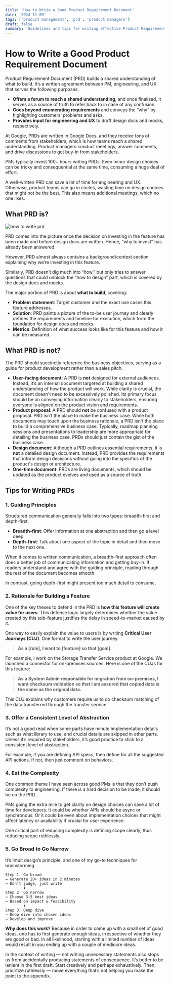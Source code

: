 ```yaml
---
title: 'How to Write a Good Product Requirement Document'
date: '2024-11-09'
tags: ['product management', 'prd', 'product managers']
draft: false
summary: 'Guidelines and tips for writing effective Product Requirement Documents.'
---
```


# How to Write a Good Product Requirement Document

Product Requirement Document (PRD) builds a shared understanding of what to build. It’s a written agreement between PM, engineering, and UX that serves the following purposes:

- **Offers a forum to reach a shared understanding**, and once finalized, it serves as a source of truth to refer back to in case of any confusion.
- **Goes beyond enumerating requirements** and conveys the “why” by highlighting customers' problems and asks.
- **Provides input for engineering and UX** to draft design docs and mocks, respectively.

At Google, PRDs are written in Google Docs, and they receive tons of comments from stakeholders, which is how teams reach a shared understanding. Product managers conduct meetings, answer comments, and drive discussions to get buy-in from stakeholders.

PMs typically invest 100+ hours writing PRDs. Even minor design choices can be tricky and consequential at the same time, consuming a huge deal of effort.

A well-written PRD can save a lot of time for engineering and UX. Otherwise, product teams can go in circles, wasting time on design choices that might not be the best. This also means additional meetings, which no one likes.

## What PRD is?

![how to write prd](/static/images/PRD.webp)

PRD comes into the picture once the decision on investing in the feature has been made and before design docs are written. Hence, “why to invest” has already been answered.

However, PRD almost always contains a background/context section explaining why we’re investing in this feature.

Similarly, PRD doesn’t dig much into “how,” but only tries to answer questions that could unblock the “how to design” part, which is covered by the design docs and mocks.

The major portion of PRD is about **what to build**, covering:

- **Problem statement**: Target customer and the exact use cases this feature addresses.
- **Solution**: PRD paints a picture of the to-be user journey and clearly defines the requirements and timeline for execution, which form the foundation for design docs and mocks.
- **Metrics**: Definition of what success looks like for this feature and how it can be measured.

## What PRD is not?

The PRD should succinctly reference the business objectives, serving as a guide for product development rather than a sales pitch.

- **User-facing document**: A PRD is **not** designed for external audiences. Instead, it’s an internal document targeted at building a shared understanding of how the product will work. While clarity is crucial, the document doesn't need to be excessively polished. Its primary focus should be on conveying information clearly to stakeholders, ensuring everyone is aligned on the product vision and requirements.
- **Product proposal**: A PRD should **not** be confused with a product proposal. PRD isn’t the place to make the business case. While both documents may touch upon the business rationale, a PRD isn't the place to build a comprehensive business case. Typically, roadmap planning sessions and presentations to leadership are more appropriate for detailing the business case. PRDs should just contain the gist of the business case.
- **Design document**: Although a PRD outlines essential requirements, it is **not** a detailed design document. Instead, PRD provides the requirements that inform design decisions without going into the specifics of the product's design or architecture.
- **One-time document**: PRDs are living documents, which should be updated as the product evolves and used as a source of truth.

## Tips for Writing PRDs

### 1. Guiding Principles

Structured communication generally falls into two types: breadth-first and depth-first.

- **Breadth-first**: Offer information at one abstraction and then go a level deep.
- **Depth-first**: Talk about one aspect of the topic in detail and then move to the next one.

When it comes to written communication, a breadth-first approach often does a better job of communicating information and getting buy-in. If readers understand and agree with the guiding principle, reading through the rest of the document becomes smooth.

In contrast, going depth-first might present too much detail to consume.

### 2. Rationale for Building a Feature

One of the key theses to defend in the PRD is **how this feature will create value for users**. This defense logic largely determines whether the value created by this sub-feature justifies the delay in speed-to-market caused by it.

One way to easily explain the value to users is by writing **Critical User Journeys (CUJ)**. One format to write the user journey:

> **As a [role], I want to [feature] so that [goal].**

For example, I work on the Storage Transfer Service product at Google. We launched a connector for on-premises sources. Here is one of the CUJs for this feature:

> **As a System Admin responsible for migration from on-premises, I want checksum validation so that I am assured that copied data is the same as the original data.**

This CUJ explains why customers require us to do checksum matching of the data transferred through the transfer service.

### 3. Offer a Consistent Level of Abstraction

It’s not a good read when some parts have minute implementation details such as what library to use, and crucial details are skipped in other parts. Unless it’s required by stakeholders, it’s good practice to stick to a consistent level of abstraction.

For example, if you are defining API specs, then define for all the suggested API actions. If not, then just comment on behaviors.

### 4. Eat the Complexity

One common theme I have seen across good PMs is that they don’t push complexity to engineering. If there is a hard decision to be made, it should be on the PRD.

PMs going the extra mile to get clarity on design choices can save a lot of time for developers. It could be whether APIs should be async or synchronous. Or it could be even about implementation choices that might affect latency or availability if crucial for user experience.

One critical part of reducing complexity is defining scope clearly, thus reducing scope ruthlessly.

### 5. Go Broad to Go Narrow

It’s Intuit design’s principle, and one of my go-to techniques for brainstorming.

```
Step 1: Go broad
→ Generate 20+ ideas in 2 minutes
→ Don't judge, just write
        ⬇
Step 2: Go narrow
→ Choose 3-5 best ideas
→ Based on impact & feasibility
        ⬇
Step 3: Deep dive
→ Deep dive into chosen ideas
→ Develop and improve
```

<b>Why does this work?</b> Because in order to come up with a small set of good ideas, one has to
first generate enough ideas, irrespective of whether they are good or bad. In all likelihood,
starting with a limited number of ideas would result in you ending up with a couple of mediocre
ideas.

In the context of writing — not writing unnecessary statements also stops us from accidentally producing statements of consequence. It’s better to be lenient in the first draft. Start creatively and perhaps exhaustively. Then, prioritize ruthlessly — move everything that’s not helping you make the point to the appendix.
